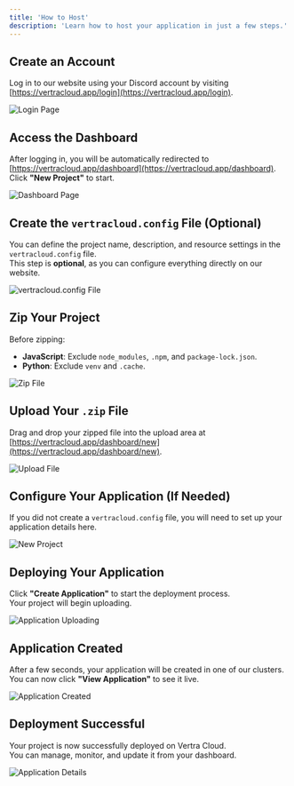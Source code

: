 ```yaml
---
title: 'How to Host'
description: 'Learn how to host your application in just a few steps.'
---
```


## Create an Account

Log in to our website using your Discord account by visiting [https://vertracloud.app/login](https://vertracloud.app/login).

<img
  className="rounded-lg"
  src="/images/login-page.png"
  alt="Login Page"
/>

## Access the Dashboard

After logging in, you will be automatically redirected to [https://vertracloud.app/dashboard](https://vertracloud.app/dashboard).  
Click **"New Project"** to start.

<img
  className="rounded-lg"
  src="/images/dashboard-page.png"
  alt="Dashboard Page"
/>

## Create the `vertracloud.config` File (Optional)

You can define the project name, description, and resource settings in the `vertracloud.config` file.  
This step is **optional**, as you can configure everything directly on our website.

<img
  className="rounded-lg"
  src="/images/vertracloud.config.png"
  alt="vertracloud.config File"
/>

## Zip Your Project

Before zipping:

- **JavaScript**: Exclude `node_modules`, `.npm`, and `package-lock.json`.  
- **Python**: Exclude `venv` and `.cache`.

<img
  className="rounded-lg"
  src="/images/zip-file.png"
  alt="Zip File"
/>

## Upload Your `.zip` File

Drag and drop your zipped file into the upload area at [https://vertracloud.app/dashboard/new](https://vertracloud.app/dashboard/new).

<img
  className="rounded-lg"
  src="/images/upload-area.png"
  alt="Upload File"
/>

## Configure Your Application (If Needed)

If you did not create a `vertracloud.config` file, you will need to set up your application details here.

<img
  className="rounded-lg"
  src="/images/new-project.png"
  alt="New Project"
/>

## Deploying Your Application

Click **"Create Application"** to start the deployment process.  
Your project will begin uploading.

<img
  className="rounded-lg"
  src="/images/app-uploading.png"
  alt="Application Uploading"
/>

## Application Created

After a few seconds, your application will be created in one of our clusters.  
You can now click **"View Application"** to see it live.

<img
  className="rounded-lg"
  src="/images/app-uploaded.png"
  alt="Application Created"
/>

## Deployment Successful

Your project is now successfully deployed on Vertra Cloud.  
You can manage, monitor, and update it from your dashboard.

<img
  className="rounded-lg"
  src="/images/app-details.png"
  alt="Application Details"
/>
